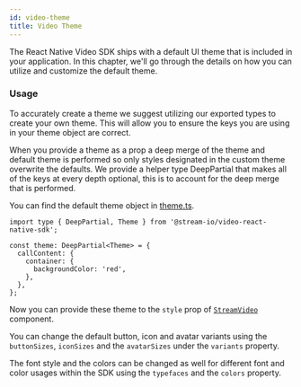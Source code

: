 ```yaml
---
id: video-theme
title: Video Theme
---
```


The React Native Video SDK ships with a default UI theme that is included in your application. In this chapter, we'll go through the details on how you can utilize and customize the default theme.

### Usage

To accurately create a theme we suggest utilizing our exported types to create your own theme. This will allow you to ensure the keys you are using in your theme object are correct.

When you provide a theme as a prop a deep merge of the theme and default theme is performed so only styles designated in the custom theme overwrite the defaults. We provide a helper type DeepPartial that makes all of the keys at every depth optional, this is to account for the deep merge that is performed.

You can find the default theme object in [theme.ts](https://github.com/GetStream/stream-video-js/blob/main/packages/react-native-sdk/src/theme/theme.ts).

```tsx
import type { DeepPartial, Theme } from '@stream-io/video-react-native-sdk';

const theme: DeepPartial<Theme> = {
  callContent: {
    container: {
      backgroundColor: 'red',
    },
  },
};
```

Now you can provide these theme to the `style` prop of [`StreamVideo`](../core/stream-video/#style) component.

You can change the default button, icon and avatar variants using the `buttonSizes`, `iconSizes` and the `avatarSizes` under the `variants` property.

The font style and the colors can be changed as well for different font and color usages within the SDK using the `typefaces` and the `colors` property.
